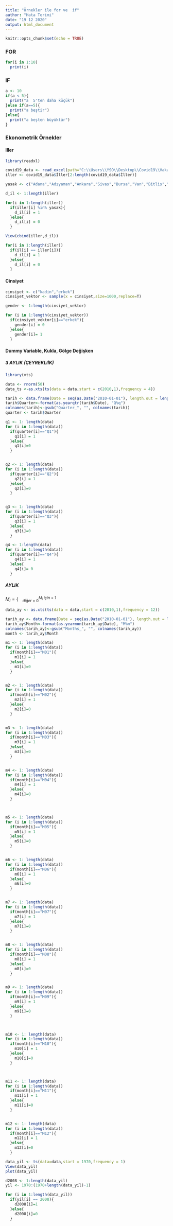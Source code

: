 ---
title: "Örnekler ile for ve  if"
author: "Hata Terimi"
date: "19 12 2020"
output: html_document
---

```{r setup, include=FALSE}
knitr::opts_chunk$set(echo = TRUE)
```



### FOR

```{r}

for(i in 1:10)
  print(i)
```


### IF

```{r}
a <- 10
if(a < 5){
  print("a  5'ten daha küçük")
}else if(a==5){
  print("a beştir")
}else{
  print("a beşten büyüktür")
}
```



### Ekonometrik Örnekler

#### Iller

```{r}
library(readxl)
```


```{r}
covid19_data <- read_excel(path="C:\\Users\\YSO\\Desktop\\Covid19\\Vaka Tahmin.xlsx",sheet = "Genel",col_names = TRUE)
iller <- covid19_data$İller[2:length(covid19_data$İller)]
```


```{r}
yasak <- c("Adana","Adıyaman","Ankara","Sivas","Bursa","Van","Bitlis","Siirt")

d_il <- 1:length(iller)

for(i in 1:length(iller))
  if(iller[i] %in% yasak){
    d_il[i] = 1
  }else{
    d_il[i] = 0
  }

View(cbind(iller,d_il))
```



```{r}
for(i in 1:length(iller))
  if(il[i] == iller[i]){
    d_il[i] = 1
  }else{
    d_il[i] = 0
  }
```




#### Cinsiyet

```{r}
cinsiyet <- c("kadin","erkek")
cinsiyet_vektor <- sample(x = cinsiyet,size=1000,replace=T)
```


```{r}
gender <- 1:length(cinsiyet_vektor)

for (i in 1:length(cinsiyet_vektor))
  if(cinsiyet_vektor[i]=="erkek"){
    gender[i] = 0
  }else{
    gender[i]= 1
  }

```




#### Dummy Variable, Kukla, Gölge Değişken


##### 3 AYLIK (ÇEYREKLIİK)


```{r}
library(xts)
```


```{r}
data <- rnorm(50)
data_ts <-as.xts(ts(data = data,start = c(2010,1),frequency = 4))
```

```{r}
tarih <- data.frame(Date = seq(as.Date("2010-01-01"), length.out = length(data), by = "3 months"))
tarih$Quarter<-format(as.yearqtr(tarih$Date), "Q%q")
colnames(tarih)<-gsub("Quarter_", "", colnames(tarih))
quarter <- tarih$Quarter
```




```{r}

q1 <- 1: length(data)
for (i in 1:length(data))
  if(quarter[i]=="Q1"){
    q1[i] = 1
  }else{
    q1[i]=0
  }


q2 <- 1: length(data)
for (i in 1:length(data))
  if(quarter[i]=="Q2"){
    q2[i] = 1
  }else{
    q2[i]=0
  }


q3 <- 1: length(data)
for (i in 1:length(data))
  if(quarter[i]=="Q3"){
    q3[i] = 1
  }else{
    q3[i]=0
  }

q4 <- 1:length(data)
for (i in 1:length(data))
  if(quarter[i]=="Q4"){
    q4[i] = 1
  }else{
    q4[i]= 0
  }

```


##### AYLIK
$M_i = \{^{M_i~için~=~1}_{~~~~diğer~=~0}$

```{r}
data_ay <- as.xts(ts(data = data,start = c(2010,1),frequency = 12))
```

```{r}
tarih_ay <- data.frame(Date = seq(as.Date("2010-01-01"), length.out = length(data_ay), by = "months"))
tarih_ay$Month<-format(as.yearmon(tarih_ay$Date), "M%m")
colnames(tarih_ay)<-gsub("Months_", "", colnames(tarih_ay))
month <- tarih_ay$Month
```



```{r}

m1 <- 1: length(data)
for (i in 1:length(data))
  if(month[i]=="M01"){
    m1[i] = 1
  }else{
    m1[i]=0
  }


m2 <- 1: length(data)
for (i in 1:length(data))
  if(month[i]=="M02"){
    m2[i] = 1
  }else{
    m2[i]=0
  }


m3 <- 1: length(data)
for (i in 1:length(data))
  if(month[i]=="M03"){
    m3[i] = 1
  }else{
    m3[i]=0
  }


m4 <- 1: length(data)
for (i in 1:length(data))
  if(month[i]=="M04"){
    m4[i] = 1
  }else{
    m4[i]=0
  }



m5 <- 1: length(data)
for (i in 1:length(data))
  if(month[i]=="M05"){
    m5[i] = 1
  }else{
    m5[i]=0
  }


m6 <- 1: length(data)
for (i in 1:length(data))
  if(month[i]=="M06"){
    m6[i] = 1
  }else{
    m6[i]=0
  }


m7 <- 1: length(data)
for (i in 1:length(data))
  if(month[i]=="M07"){
    m7[i] = 1
  }else{
    m7[i]=0
  }


m8 <- 1: length(data)
for (i in 1:length(data))
  if(month[i]=="M08"){
    m8[i] = 1
  }else{
    m8[i]=0
  }


m9 <- 1: length(data)
for (i in 1:length(data))
  if(month[i]=="M09"){
    m9[i] = 1
  }else{
    m9[i]=0
  }



m10 <- 1: length(data)
for (i in 1:length(data))
  if(month[i]=="M10"){
    m10[i] = 1
  }else{
    m10[i]=0
  }



m11 <- 1: length(data)
for (i in 1:length(data))
  if(month[i]=="M11"){
    m11[i] = 1
  }else{
    m11[i]=0
  }


m12 <- 1: length(data)
for (i in 1:length(data))
  if(month[i]=="M12"){
    m12[i] = 1
  }else{
    m12[i]=0
  }

```


```{r}
data_yil <- ts(data=data,start = 1970,frequency = 1)
View(data_yil)
plot(data_yil)
```


```{r}
d2008 <- 1:length(data_yil)
yil <- 1970:(1970+length(data_yil)-1)

for (i in 1:length(data_yil))
  if(yil[i] == 2008){
    d2008[i]=1
  }else{
    d2008[i]=0
  }
```





